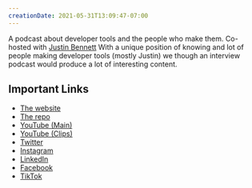 ```yaml
---
creationDate: 2021-05-31T13:09:47-07:00
---
```


<PostHeader slug="devtools-fm" />

A podcast about developer tools and the people who make them. Co-hosted with [Justin Bennett](https://twitter.com/Zephraph) With a unique position of knowing and lot of people making developer tools (mostly Justin) we though an interview podcast would produce a lot of interesting content.

## Important Links

- [The website](https://devtools.fm)
- [The repo](https://github.com/devtools-fm/devtools.fm)
- [YouTube (Main)](https://www.youtube.com/channel/UCtKRj3QiajrQpObzOO0V3yg)
- [YouTube (Clips)](https://www.youtube.com/channel/UCFsRlOn7gODgv6WUriLrzXg)
- [Twitter](https://twitter.com/DevtoolsFM)
- [Instagram](https://www.instagram.com/devtools.fm/)
- [LinkedIn](https://www.linkedin.com/company/74142607/)
- [Facebook](https://www.facebook.com/Devtoolsfm-103295305296154)
- [TikTok](https://www.tiktok.com/@devtools.fm)
